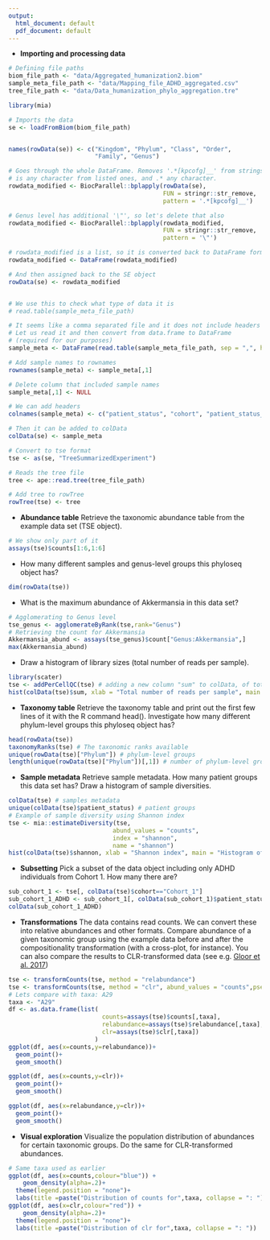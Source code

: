 ```yaml
---
output:
  html_document: default
  pdf_document: default
---
```

 * **Importing and processing data**

```r
# Defining file paths
biom_file_path <- "data/Aggregated_humanization2.biom"
sample_meta_file_path <- "data/Mapping_file_ADHD_aggregated.csv"
tree_file_path <- "data/Data_humanization_phylo_aggregation.tre"

library(mia)

# Imports the data
se <- loadFromBiom(biom_file_path)


names(rowData(se)) <- c("Kingdom", "Phylum", "Class", "Order", 
                        "Family", "Genus")

# Goes through the whole DataFrame. Removes '.*[kpcofg]__' from strings, where [kpcofg] 
# is any character from listed ones, and .* any character.
rowdata_modified <- BiocParallel::bplapply(rowData(se), 
                                           FUN = stringr::str_remove, 
                                           pattern = '.*[kpcofg]__')

# Genus level has additional '\"', so let's delete that also
rowdata_modified <- BiocParallel::bplapply(rowdata_modified, 
                                           FUN = stringr::str_remove, 
                                           pattern = '\"')

# rowdata_modified is a list, so it is converted back to DataFrame format. 
rowdata_modified <- DataFrame(rowdata_modified)

# And then assigned back to the SE object
rowData(se) <- rowdata_modified


# We use this to check what type of data it is
# read.table(sample_meta_file_path)

# It seems like a comma separated file and it does not include headers
# Let us read it and then convert from data.frame to DataFrame
# (required for our purposes)
sample_meta <- DataFrame(read.table(sample_meta_file_path, sep = ",", header = FALSE))

# Add sample names to rownames
rownames(sample_meta) <- sample_meta[,1]

# Delete column that included sample names
sample_meta[,1] <- NULL

# We can add headers
colnames(sample_meta) <- c("patient_status", "cohort", "patient_status_vs_cohort", "sample_name")

# Then it can be added to colData
colData(se) <- sample_meta

# Convert to tse format
tse <- as(se, "TreeSummarizedExperiment")

# Reads the tree file
tree <- ape::read.tree(tree_file_path)

# Add tree to rowTree
rowTree(tse) <- tree
```

 * **Abundance table** Retrieve the taxonomic abundance table from the
   example data set (TSE object).
   
```r
# We show only part of it
assays(tse)$counts[1:6,1:6]
```
 * How many different samples and genus-level groups this phyloseq
   object has?

```r
dim(rowData(tse))
```

 * What is the maximum abundance of Akkermansia in this data set?

```r
# Agglomerating to Genus level
tse_genus <- agglomerateByRank(tse,rank="Genus")
# Retrieving the count for Akkermansia
Akkermansia_abund <- assays(tse_genus)$count["Genus:Akkermansia",]
max(Akkermansia_abund)
```
 * Draw a histogram of library sizes (total number of reads per
   sample).

```r
library(scater)
tse <- addPerCellQC(tse) # adding a new column "sum" to colData, of total counts/sample.
hist(colData(tse)$sum, xlab = "Total number of reads per sample", main = "Histogram of library sizes")

```
 * **Taxonomy table** Retrieve the taxonomy table and print out the
   first few lines of it with the R command head(). Investigate how
   many different phylum-level groups this phyloseq object has?

```r
head(rowData(tse))
taxonomyRanks(tse) # The taxonomic ranks available
unique(rowData(tse)["Phylum"]) # phylum-level groups
length(unique(rowData(tse)["Phylum"])[,1]) # number of phylum-level groups
```

 * **Sample metadata** Retrieve sample metadata. How many patient
     groups this data set has? Draw a histogram of sample
     diversities.
     
```r
colData(tse) # samples metadata
unique(colData(tse)$patient_status) # patient groups
# Example of sample diversity using Shannon index
tse <- mia::estimateDiversity(tse, 
                             abund_values = "counts",
                             index = "shannon", 
                             name = "shannon")
hist(colData(tse)$shannon, xlab = "Shannon index", main = "Histogram of sample diversity")
```

 * **Subsetting** Pick a subset of the data object including only
     ADHD individuals from Cohort 1. How many there are?

```r
sub_cohort_1 <- tse[, colData(tse)$cohort=="Cohort_1"]
sub_cohort_1_ADHD <- sub_cohort_1[, colData(sub_cohort_1)$patient_status=="ADHD"]
colData(sub_cohort_1_ADHD)
```

 * **Transformations** The data contains read counts. We can convert
  these into relative abundances and other formats. Compare abundance
  of a given taxonomic group using the example data before and after
  the compositionality transformation (with a cross-plot, for
  instance). You can also compare the results to CLR-transformed data
  (see e.g. [Gloor et
  al. 2017](https://www.frontiersin.org/articles/10.3389/fmicb.2017.02224/full))
  
```r
tse <- transformCounts(tse, method = "relabundance")
tse <- transformCounts(tse, method = "clr", abund_values = "counts",pseudocount = 1)
# Lets compare with taxa: A29
taxa <- "A29"
df <- as.data.frame(list(
                          counts=assays(tse)$counts[,taxa],
                          relabundance=assays(tse)$relabundance[,taxa],
                          clr=assays(tse)$clr[,taxa])
                        )
ggplot(df, aes(x=counts,y=relabundance))+
  geom_point()+
  geom_smooth()

ggplot(df, aes(x=counts,y=clr))+
  geom_point()+
  geom_smooth()

ggplot(df, aes(x=relabundance,y=clr))+
  geom_point()+
  geom_smooth()
```
 * **Visual exploration** Visualize the population distribution of
   abundances for certain taxonomic groups. Do the same for
   CLR-transformed abundances.
   
``` r
# Same taxa used as earlier
ggplot(df, aes(x=counts,colour="blue")) +
    geom_density(alpha=.2)+
  theme(legend.position = "none")+
  labs(title =paste("Distribution of counts for",taxa, collapse = ": "))
ggplot(df, aes(x=clr,colour="red")) + 
    geom_density(alpha=.2)+
  theme(legend.position = "none")+
  labs(title =paste("Distribution of clr for",taxa, collapse = ": "))
```
